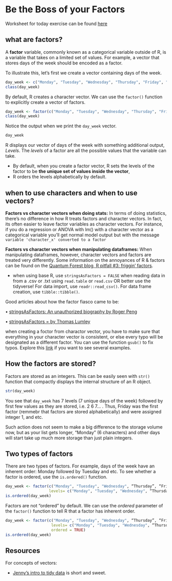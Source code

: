 # Be the Boss of your Factors

Worksheet for today exercise can be found [here]()

## what are factors?

A **factor** variable, commonly known as a categorical variable outside of R, is a variable that takes on a limited set of values. For example, a vector that stores days of the week should be encoded as a factor.

To illustrate this, let's first we create a vector containing days of the week.

```r
day_week <- c("Monday", "Tuesday", "Wednesday", "Thursday", "Friday", "Saturday", "Sunday")
class(day_week)
```
By default, R creates a character vector. We can use the `factor()` function to explicitly create a vector of factors.

```r
day_week <- factor(c("Monday", "Tuesday", "Wednesday", "Thursday", "Friday", "Saturday", "Sunday"))
class(day_week)
```
Notice the output when we print the `day_week` vector.

```r
day_week 
```
R displays our vector of days of the week with something additional output, *Levels*. The *levels* of a factor are all the possible values that the variable can take. 

  - By default, when you create a factor vector, R sets the levels of the factor to be **the unique set of values inside the vector**,
  - R orders the levels alphabetically by default.
  
## when to use characters and when to use vectors?

**Factors vs character vectors when doing stats:** In terms of doing statistics, there's no difference in how R treats factors and character vectors. In fact, its often easier to leave factor variables as character vectors. For instance, if you do a regression or ANOVA with lm() with a character vector as a categorical variable you'll get normal model output but with the message ` variable 'character_x' converted to a factor`

**Factors vs character vectors when manipulating dataframes:** When manipulating dataframes, however, character vectors and factors are treated very differently. Some information on the annoyances of R & factors can be found on the [Quantum Forest blog, R pitfall #3: friggin’ factors](https://www.quantumforest.com/2011/12/15/r-pitfall-3-friggin-factors/).

  - when using base R, use `stringsAsFactors = FALSE` when reading data in from a .csv or .txt using `read.table` or `read.csv` OR better use the tidyverse! For data import, use `readr::read_csv()`. For data frame creation, use `tibble::tibble()`. 
  
Good articles about how the factor fiasco came to be:

•	[stringsAsFactors: An unauthorized biography by Roger Peng](https://simplystatistics.org/2015/07/24/stringsasfactors-an-unauthorized-biography/)

•	[stringsAsFactors = <sigh> by Thomas Lumley](https://notstatschat.tumblr.com/post/124987394001/stringsasfactors-sigh)

when creating a foctor from charactor vector, you have to make sure that everything in your character vector is consistent, or else every typo will be designated as a different factor. You can use the function `gsub()` to fix typos. Explore this [link]( http://www.endmemo.com/program/R/gsub.php) if you want to see several examples.

## How the factors are stored? 
Factors are stored as an integers. This can be easily seen with `str()` function that compactly displays the internal structure of an R object.

```r
str(day_week)
```
You see that `day_week` has 7 levels (7 unique days of the week) followed by first few values as they are stored, i.e. 2 6 7... . Thus, Friday was the first factor (remmebr that factors are stored alphabetically) and were assigned integer 1, and etc.

Such action does not seem to make a big difference to the storage volume now, but as your list gets longer, "Monday" (6 characters) and  other days will start take up much more storage than just plain integers. 

## Two types of factors

There are two types of factors. For example, days of the week have an inherent order: Monday followed by Tuesday and etc. To see whether a factor is ordered, use the `is.ordered()` function.

```r
day_week <- factor(c("Monday", "Tuesday", "Wednesday", “Thursday”, “Friday”, “Saturday”, “Sunday”), 
                   levels= c("Monday", "Tuesday", "Wednesday", “Thursday”, “Friday”, “Saturday”, “Sunday”))
is.ordered(day_week)
```

Factors are not “ordered” by default. We can use the *ordered *parameter of the `factor()` function to tell R that a factor has inherent order.

```r
day_week <- factor(c("Monday", "Tuesday", "Wednesday", “Thursday”, “Friday”, “Saturday”, “Sunday”), 
                    levels= c("Monday", "Tuesday", "Wednesday", “Thursday”, “Friday”, “Saturday”, “Sunday”),
                    ordered = TRUE)
is.ordered(day_week)
```

## Resources

For concepts of vectors: 

- [Jenny's intro to tidy data](https://stat545.com/factors-boss.html) is short and sweet.
